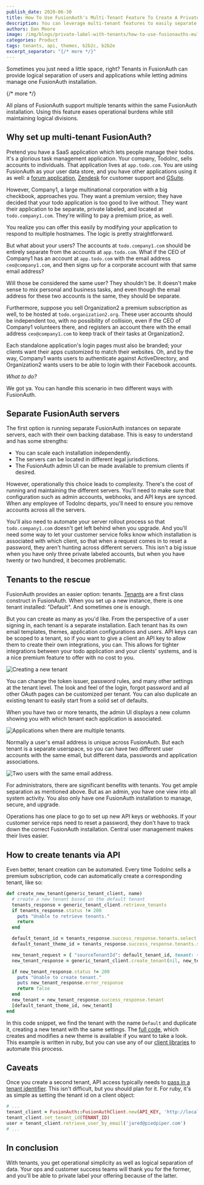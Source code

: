 ```yaml
---
publish_date: 2020-06-30 
title: How To Use FusionAuth's Multi-Tenant Feature To Create A Private Label Offering
description: You can leverage multi-tenant features to easily separate users, themes, API keys and more. This will allow for logical separation while still allowing your customer support and operations teams to manage one FusionAuth instance.
authors: Dan Moore
image: /img/blogs/private-label-with-tenants/how-to-use-fusionauths-multi-tenant-feature-to-create-a-private-label-offering.png
categories: Product
tags: tenants, api, themes, b2b2c, b2b2e
excerpt_separator: "{/* more */}"
---
```


Sometimes you just need a little space, right? Tenants in FusionAuth can provide logical separation of users and applications while letting admins manage one FusionAuth installation.

{/* more */}

All plans of FusionAuth support multiple tenants within the same FusionAuth installation. Using this feature eases operational burdens while still maintaining logical divisions.

## Why set up multi-tenant FusionAuth?

Pretend you have a SaaS application which lets people manage their todos. It's a glorious task management application. Your company, TodoInc, sells accounts to individuals. That application lives at `app.todo.com`. You are using FusionAuth as your user data store, and you have other applications using it as well: a [forum application](/blog/2020/05/13/setting-up-single-sign-on-for-nodebb), [Zendesk](/docs/lifecycle/authenticate-users/integrations/saml/zendesk) for customer support and [GSuite](/docs/lifecycle/authenticate-users/integrations/saml/google). 

However, Company1, a large multinational corporation with a big checkbook, approaches you. They want a premium version; they have decided that your todo application is too good to live without. They want their application to be separate, private labeled, and located at `todo.company1.com`. They're willing to pay a premium price, as well.

You realize you can offer this easily by modifying your application to respond to multiple hostnames. The logic is pretty straightforward.

But what about your users? The accounts at `todo.company1.com` should be entirely separate from the accounts at `app.todo.com`. What if the CEO of Company1 has an account at `app.todo.com` with the email address `ceo@company1.com`, and then signs up for a corporate account with that same email address? 

Will those be considered the same user? They shouldn't be. It doesn't make sense to mix personal and business tasks, and even though the email address for these two accounts is the same, they should be separate. 

Furthermore, suppose you sell Organization2 a premium subscription as well, to be hosted at `todo.organization2.org`. These user accounts should be independent too, with no possibility of collision, even if the CEO of Company1 volunteers there, and registers an account there with the email address `ceo@company1.com` to keep track of their tasks at Organization2.

Each standalone application's login pages must also be branded; your clients want their apps customized to match their websites. Oh, and by the way, Company1 wants users to authenticate against ActiveDirectory, and Organization2 wants users to be able to login with their Facebook accounts. 

_What to do?_

We got ya. You can handle this scenario in two different ways with FusionAuth.

## Separate FusionAuth servers

The first option is running separate FusionAuth instances on separate servers, each with their own backing database. This is easy to understand and has some strengths: 

* You can scale each installation independently. 
* The servers can be located in different legal jurisdictions. 
* The FusionAuth admin UI can be made available to premium clients if desired.

However, operationally this choice leads to complexity. There's the cost of running and maintaining the different servers. You'll need to make sure that configuration such as admin accounts, webhooks, and API keys are synced. When any employee of TodoInc departs, you'll need to ensure you remove accounts across all the servers. 

You'll also need to automate your server rollout process so that `todo.company1.com` doesn't get left behind when you upgrade. And you'll need some way to let your customer service folks know which installation is associated with which client, so that when a request comes in to reset a password, they aren't hunting across different servers. This isn't a big issue when you have only three private labeled accounts, but when you have twenty or two hundred, it becomes problematic.

## Tenants to the rescue

FusionAuth provides an easier option: tenants. [Tenants](/docs/get-started/core-concepts/tenants) are a first class construct in FusionAuth. When you set up a new instance, there is one tenant installed: "Default". And sometimes one is enough. 

But you can create as many as you'd like. From the perspective of a user signing in, each tenant is a separate installation. Each tenant has its own email templates, themes, application configurations and users. API keys can be scoped to a tenant, so if you want to give a client an API key to allow them to create their own integrations, you can. This allows for tighter integrations between your todo application and your clients' systems, and is a nice premium feature to offer with no cost to you.

![Creating a new tenant](/img/blogs/private-label-with-tenants/creating-new-tenant.png)

You can change the token issuer, password rules, and many other settings at the tenant level. The look and feel of the login, forgot password and all other OAuth pages can be customized per tenant. You can also duplicate an existing tenant to easily start from a solid set of defaults. 

When you have two or more tenants, the admin UI displays a new column showing you with which tenant each application is associated.

![Applications when there are multiple tenants.](/img/blogs/private-label-with-tenants/applications-with-multiple-tenants.png)

Normally a user's email address is unique across FusionAuth. But each tenant is a separate userspace, so you can have two different user accounts with the same email, but different data, passwords and application associations.

![Two users with the same email address.](/img/blogs/private-label-with-tenants/duplicate-example-users.png)

For administrators, there are significant benefits with tenants. You get ample separation as mentioned above. But as an admin, you have one view into all system activity. You also only have one FusionAuth installation to manage, secure, and upgrade. 

Operations has one place to go to set up new API keys or webhooks. If your customer service reps need to reset a password, they don't have to track down the correct FusionAuth installation. Central user management makes their lives easier.

## How to create tenants via API

Even better, tenant creation can be automated. Every time TodoInc sells a premium subscription, code can automatically create a corresponding tenant, like so:

```ruby
def create_new_tenant(generic_tenant_client, name)
  # create a new tenant based on the default tenant
  tenants_response = generic_tenant_client.retrieve_tenants
  if tenants_response.status != 200
    puts "Unable to retrieve tenants."
    return
  end

  default_tenant_id = tenants_response.success_response.tenants.select { |t| t.name == 'Default' }[0].id
  default_tenant_theme_id = tenants_response.success_response.tenants.select { |t| t.name == 'Default' }[0].themeId

  new_tenant_request = { "sourceTenantId": default_tenant_id, tenant: { "name" : "New client - "+name }}
  new_tenant_response = generic_tenant_client.create_tenant(nil, new_tenant_request)

  if new_tenant_response.status != 200
    puts "Unable to create tenant."
    puts new_tenant_response.error_response
    return false
  end
  new_tenant = new_tenant_response.success_response.tenant
  [default_tenant_theme_id, new_tenant]
end
```

In this code snippet, we find the tenant with the name `Default` and duplicate it, creating a new tenant with the same settings. The [full code](https://github.com/FusionAuth/fusionauth-example-ruby-tenant-creation), which creates and modifies a new theme is available if you want to take a look. This example is written in ruby, but you can use any of our [client libraries](/docs/sdks/) to automate this process. 

## Caveats

Once you create a second tenant, API access typically needs to [pass in a tenant identifier](/docs/apis/authentication#making-an-api-request-using-a-tenant-id). This isn't difficult, but you should plan for it. For ruby, it's as simple as setting the tenant id on a client object:

```ruby
# ...
tenant_client = FusionAuth::FusionAuthClient.new(API_KEY, 'http://localhost:9011')
tenant_client.set_tenant_id(TENANT_ID)
user = tenant_client.retrieve_user_by_email('jared@piedpiper.com')
# ...
```

## In conclusion

With tenants, you get operational simplicity as well as logical separation of data. Your ops and customer success teams will thank you for the former, and you'll be able to private label your offering because of the latter.
